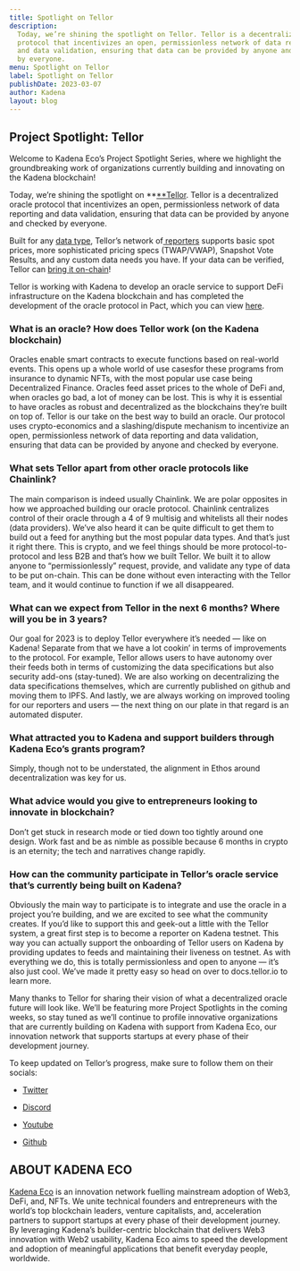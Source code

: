 ```yaml
---
title: Spotlight on Tellor
description:
  Today, we’re shining the spotlight on Tellor. Tellor is a decentralized oracle
  protocol that incentivizes an open, permissionless network of data reporting
  and data validation, ensuring that data can be provided by anyone and checked
  by everyone.
menu: Spotlight on Tellor
label: Spotlight on Tellor
publishDate: 2023-03-07
author: Kadena
layout: blog
---
```


## Project Spotlight: Tellor

Welcome to Kadena Eco’s Project Spotlight Series, where we highlight the
groundbreaking work of organizations currently building and innovating on the
Kadena blockchain!

Today, we’re shining the spotlight on **[**Tellor](https://tellor.io/). Tellor
is a decentralized oracle protocol that incentivizes an open, permissionless
network of data reporting and data validation, ensuring that data can be
provided by anyone and checked by everyone.

Built for any
[data type](https://tellor.io/blog/how-to-query-custom-data-with-tellor/),
Tellor’s network
of[ reporters](https://docs.tellor.io/tellor/reporting-data/becoming-a-reporter)
supports basic spot prices, more sophisticated pricing specs (TWAP/VWAP),
Snapshot Vote Results, and any custom data needs you have. If your data can be
verified, Tellor can [bring it on-chain](https://feed.tellor.io)!

Tellor is working with Kadena to develop an oracle service to support DeFi
infrastructure on the Kadena blockchain and has completed the development of the
oracle protocol in Pact, which you can view
[here](https://github.com/tellor-io/Tellorflex-kadena).

### What is an oracle? How does Tellor work (on the Kadena blockchain)

Oracles enable smart contracts to execute functions based on real-world events.
This opens up a whole world of use casesfor these programs from insurance to
dynamic NFTs, with the most popular use case being Decentralized Finance.
Oracles feed asset prices to the whole of DeFi and, when oracles go bad, a lot
of money can be lost. This is why it is essential to have oracles as robust and
decentralized as the blockchains they’re built on top of. Tellor is our take on
the best way to build an oracle. Our protocol uses crypto-economics and a
slashing/dispute mechanism to incentivize an open, permissionless network of
data reporting and data validation, ensuring that data can be provided by anyone
and checked by everyone.

### What sets Tellor apart from other oracle protocols like Chainlink?

The main comparison is indeed usually Chainlink. We are polar opposites in how
we approached building our oracle protocol. Chainlink centralizes control of
their oracle through a 4 of 9 multisig and whitelists all their nodes (data
providers). We’ve also heard it can be quite difficult to get them to build out
a feed for anything but the most popular data types. And that’s just it right
there. This is crypto, and we feel things should be more protocol-to-protocol
and less B2B and that’s how we built Tellor. We built it to allow anyone to
“permissionlessly” request, provide, and validate any type of data to be put
on-chain. This can be done without even interacting with the Tellor team, and it
would continue to function if we all disappeared.

### What can we expect from Tellor in the next 6 months? Where will you be in 3 years?

Our goal for 2023 is to deploy Tellor everywhere it’s needed — like on Kadena!
Separate from that we have a lot cookin’ in terms of improvements to the
protocol. For example, Tellor allows users to have autonomy over their feeds
both in terms of customizing the data specifications but also security add-ons
(stay-tuned). We are also working on decentralizing the data specifications
themselves, which are currently published on github and moving them to IPFS. And
lastly, we are always working on improved tooling for our reporters and users —
the next thing on our plate in that regard is an automated disputer.

### What attracted you to Kadena and support builders through Kadena Eco’s grants program?

Simply, though not to be understated, the alignment in Ethos around
decentralization was key for us.

### What advice would you give to entrepreneurs looking to innovate in blockchain?

Don’t get stuck in research mode or tied down too tightly around one design.
Work fast and be as nimble as possible because 6 months in crypto is an
eternity; the tech and narratives change rapidly.

### How can the community participate in Tellor’s oracle service that’s currently being built on Kadena?

Obviously the main way to participate is to integrate and use the oracle in a
project you’re building, and we are excited to see what the community creates.
If you’d like to support this and geek-out a little with the Tellor system, a
great first step is to become a reporter on Kadena testnet. This way you can
actually support the onboarding of Tellor users on Kadena by providing updates
to feeds and maintaining their liveness on testnet. As with everything we do,
this is totally permissionless and open to anyone — it’s also just cool. We’ve
made it pretty easy so head on over to docs.tellor.io to learn more.

Many thanks to Tellor for sharing their vision of what a decentralized oracle
future will look like. We’ll be featuring more Project Spotlights in the coming
weeks, so stay tuned as we’ll continue to profile innovative organizations that
are currently building on Kadena with support from Kadena Eco, our innovation
network that supports startups at every phase of their development journey.

To keep updated on Tellor’s progress, make sure to follow them on their socials:

- [Twitter](https://twitter.com/WeAreTellor)

- [Discord](https://discord.com/invite/n7drGjh)

- [Youtube](https://www.youtube.com/tellor)

- [Github](https://github.com/tellor-io)

## ABOUT KADENA ECO

[Kadena Eco](https://medium.com/kadena-io/kadena-eco-grants-e5368b4f4c3a) is an
innovation network fuelling mainstream adoption of Web3, DeFi, and, NFTs. We
unite technical founders and entrepreneurs with the world’s top blockchain
leaders, venture capitalists, and, acceleration partners to support startups at
every phase of their development journey. By leveraging Kadena’s builder-centric
blockchain that delivers Web3 innovation with Web2 usability, Kadena Eco aims to
speed the development and adoption of meaningful applications that benefit
everyday people, worldwide.
